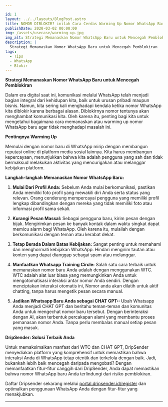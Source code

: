 ```yaml
---

id: 1
layout: ../../layouts/BlogPost.astro
title: NOMOR DIBLOKIR? inilah Cara Cerdas Warming Up Nomor WhatsApp Baru!
publishDate: 2020-03-02 00:00:00
img: /assets/usecase/warming-up.jpg
img_alt: Strategi Memanaskan Nomor WhatsApp Baru untuk Mencegah Pemblokiran
description: |
  Strategi Memanaskan Nomor WhatsApp Baru untuk Mencegah Pemblokiran
tags:
  - Tips
  - WhatsApp
  - Blokir
---
```



<p></p>

**Strategi Memanaskan Nomor WhatsApp Baru untuk Mencegah Pemblokiran**

Dalam era digital saat ini, komunikasi melalui WhatsApp telah menjadi bagian integral dari kehidupan kita, baik untuk urusan pribadi maupun bisnis. Namun, kita sering kali menghadapi kendala ketika nomor WhatsApp kita diblokir karena berbagai alasan. Diblokirnya nomor tentunya akan menghambat komunikasi kita. Oleh karena itu, penting bagi kita untuk mengetahui bagaimana cara memanaskan atau warming up nomor WhatsApp baru agar tidak menghadapi masalah ini. 

**Pentingnya Warming Up**

Memulai dengan nomor baru di WhatsApp mirip dengan membangun reputasi online di platform media sosial lainnya. Kita harus membangun kepercayaan, menunjukkan bahwa kita adalah pengguna yang sah dan tidak bermaksud melakukan aktivitas yang mencurigakan atau melanggar kebijakan platform.

**Langkah-langkah Memanaskan Nomor WhatsApp Baru:**

1. **Mulai Dari Profil Anda:** Sebelum Anda mulai berkomunikasi, pastikan Anda memiliki foto profil yang mewakili diri Anda serta status yang relevan. Orang cenderung mempercayai pengguna yang memiliki profil lengkap dibandingkan dengan mereka yang tidak memiliki foto atau informasi profil sama sekali.

2. **Kurangi Pesan Massal:** Sebagai pengguna baru, kirim pesan dengan bijak. Mengirimkan pesan ke banyak kontak dalam waktu singkat dapat memicu alarm bagi WhatsApp. Oleh karena itu, mulailah dengan berkomunikasi dengan teman atau kerabat dekat. 

3. **Tetap Berada Dalam Batas Kebijakan:** Sangat penting untuk memahami dan menghormati kebijakan WhatsApp. Hindari mengirim tautan atau konten yang dapat dianggap sebagai spam atau melanggar.

4. **Manfaatkan Whatsapp Training Circle:** Salah satu cara terbaik untuk memanaskan nomor baru Anda adalah dengan menggunakan WTC. WTC adalah alat luar biasa yang memungkinkan Anda untuk mengotomatisasi interaksi antar nomor Anda sendiri. Dengan menciptakan interaksi otomatis ini, Nomor anda akan dilatih untuk aktif chatting, tanpa harus mengetik pesan secara manual.

5. **Jadikan Whatsapp Baru Anda sebagai CHAT GPT::** Ubah  Whatsapp Anda menjadi CHAT GPT dan beritahu teman-teman dan komunitas Anda untuk mengechat nomor baru tersebut. Dengan berinteraksi dengan AI, akan terbentuk percakapan alami yang membantu proses pemanasan nomor Anda. Tanpa perlu membalas manual setiap pesan yang masuk.


**DripSender: Solusi Terbaik Anda**

Untuk memaksimalkan manfaat dari WTC dan CHAT GPT, DripSender menyediakan platform yang komprehensif untuk memastikan bahwa interaksi Anda di WhatsApp tetap otentik dan terkelola dengan baik. Jadi, bukankah lebih baik mencegah daripada mengobati? Dengan memanfaatkan fitur-fitur canggih dari DripSender, Anda dapat memastikan bahwa nomor WhatsApp baru Anda terlindungi dari risiko pemblokiran.

Daftar Dripsender sekarang melalui <a target="_blank" href="https://portal.dripsender.id/register">portal.dripsender.id/register</a> dan optimalkan penggunaan WhatsApp Anda dengan fitur-fitur yang menakjubkan.



---
